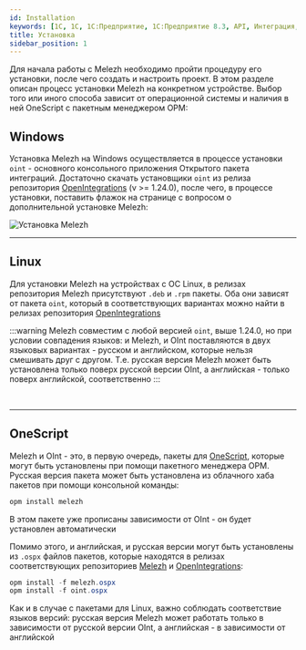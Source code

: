 ```yaml
---
id: Installation
keywords: [1C, 1С, 1С:Предприятие, 1С:Предприятие 8.3, API, Интеграция, Сервисы, Обмен, OneScript, CLI]
title: Установка
sidebar_position: 1
---
```


Для начала работы с Melezh необходимо пройти процедуру его установки, после чего создать и настроить проект. В этом разделе описан процесс установки Melezh на конкретном устройстве. Выбор того или иного способа зависит от операционной системы и наличия в ней OneScript с пакетным менеджером OPM:

## Windows

Установка Melezh на Windows осуществляется в процессе установки `oint` - основного консольного приложения Открытого пакета интеграций. Достаточно скачать установщики `oint` из релиза репозитория [OpenIntegrations](https://github.com/Bayselonarrend/OpenIntegrations) (v >= 1.24.0), после чего, в процессе установки, поставить флажок на странице с вопросом о дополнительной установке Melezh:

![Установка Melezh](../../../../static/img/Docs/Melezh/1.png)

<hr/>

## Linux

Для установки Melezh на устройствах с ОС Linux, в релизах репозитория Melezh присутствуют `.deb` и `.rpm` пакеты. Оба они зависят от пакета `oint`, который в соответствующих вариантах можно найти в релизах репозитория [OpenIntegrations](https://github.com/Bayselonarrend/OpenIntegrations)

:::warning
Melezh совместим с любой версией `oint`, выше 1.24.0, но при условии совпадения языков: и Melezh, и OInt поставляются в двух языковых вариантах - русском и английском, которые нельзя смешивать друг с другом. Т.е. русская версия Melezh может быть установлена только поверх русской версии OInt, а английская - только поверх английской, соответственно
:::

<br/><hr/>

## OneScript

Melezh и OInt - это, в первую очередь, пакеты для [OneScript](https://github.com/EvilBeaver/OneScript), которые могут быть установлены при помощи пакетного менеджера OPM. Русская версия пакета может быть установлена из облачного хаба пакетов при помощи консольной команды:

```powershell
opm install melezh
```

В этом пакете уже прописаны зависимости от OInt - он будет установлен автоматически 

Помимо этого, и английская, и русская версии могут быть установлены из `.ospx` файлов пакетов, которые находятся в релизах соответствующих репозиториев [Melezh](https://github.com/Bayselonarrend/OpenIntegrations) и [OpenIntegrations](https://github.com/Bayselonarrend/OpenIntegrations):

```powershell
opm install -f melezh.ospx
opm install -f oint.ospx
```

Как и в случае с пакетами для Linux, важно соблюдать соответствие языков версий: русская версия Melezh может работать только в зависимости от русской версии OInt, а английская - в зависимости от английской